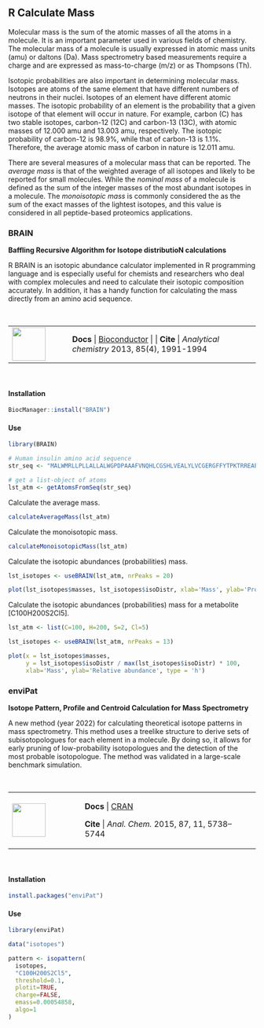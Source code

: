 ## R Calculate Mass

Molecular mass is the sum of the atomic masses of all the atoms in a molecule. It is an important parameter used in various fields of chemistry. The molecular mass of a molecule is usually expressed in atomic mass units (amu) or daltons (Da). Mass spectrometry based measurements require a charge and are expressed as mass-to-charge (m/z) or as Thompsons (Th).

Isotopic probabilities are also important in determining molecular mass. Isotopes are atoms of the same element that have different numbers of neutrons in their nuclei. Isotopes of an element have different atomic masses. The isotopic probability of an element is the probability that a given isotope of that element will occur in nature. For example, carbon (C) has two stable isotopes, carbon-12 (12C) and carbon-13 (13C), with atomic masses of 12.000 amu and 13.003 amu, respectively. The isotopic probability of carbon-12 is 98.9%, while that of carbon-13 is 1.1%. Therefore, the average atomic mass of carbon in nature is 12.011 amu. 

There are several measures of a molecular mass that can be reported. The _average mass_ is that of the weighted average of all isotopes and likely to be reported for small molecules. While the _nominal mass_ of a molecule is defined as the sum of the integer masses of the most abundant isotopes in a molecule. The _monoisotopic mass_ is commonly considered the as the sum of the exact masses of the lightest isotopes, and this value is considered in all peptide-based proteomics applications.

### BRAIN {-}
**Baffling Recursive Algorithm for Isotope distributioN calculations**

R BRAIN is an isotopic abundance calculator implemented in R programming language and is especially useful for chemists and researchers who deal with complex molecules and need to calculate their isotopic composition accurately. In addition, it has a handy function for calculating the mass directly from an amino acid sequence.

\

+---------------------------------+-------------------------------------------------------------------------------------------------------+
| ![](images/05.png){height="68"} | **Docs** | [Bioconductor](https://bioconductor.org/packages/release/bioc/manuals/BRAIN/man/BRAIN.pdf) |
|                                 |                                                                                                       |
|                                 | **Cite** | *Analytical chemistry* 2013, 85(4), 1991-1994                                               |
+---------------------------------+-------------------------------------------------------------------------------------------------------+

\

#### Installation {-}
```r
BiocManager::install("BRAIN")
```

#### Use {-}
```r
library(BRAIN)

# Human insulin amino acid sequence
str_seq <- "MALWMRLLPLLALLALWGPDPAAAFVNQHLCGSHLVEALYLVCGERGFFYTPKTRREAEDLQVGQVELGGGPGAGSLQPLALEGSLQKRGIVEQCCTSICSLYQLENYCN"

# get a list-object of atoms
lst_atm <- getAtomsFromSeq(str_seq) 
```

Calculate the average mass.
```r
calculateAverageMass(lst_atm)
```

Calculate the monoisotopic mass.
```r
calculateMonoisotopicMass(lst_atm)
```

Calculate the isotopic abundances (probabilities) mass.
```r
lst_isotopes <- useBRAIN(lst_atm, nrPeaks = 20)

plot(lst_isotopes$masses, lst_isotopes$isoDistr, xlab='Mass', ylab='Probability', type = 'h')
```
Calculate the isotopic abundances (probabilities) mass for a metabolite [C100H200S2Cl5].
```r

lst_atm <- list(C=100, H=200, S=2, Cl=5)

lst_isotopes <- useBRAIN(lst_atm, nrPeaks = 13)

plot(x = lst_isotopes$masses, 
     y = lst_isotopes$isoDistr / max(lst_isotopes$isoDistr) * 100, 
     xlab='Mass', ylab='Relative abundance', type = 'h')
```


### enviPat {-}
**Isotope Pattern, Profile and Centroid Calculation for Mass Spectrometry**

A new method (year 2022) for calculating theoretical isotope patterns in mass spectrometry. This method uses a treelike structure to derive sets of subisotopologues for each element in a molecule. By doing so, it allows for early pruning of low-probability isotopologues and the detection of the most probable isotopologue. The method was validated in a large-scale benchmark simulation.

\

+---------------------------------+--------------------------------------------------------------------------------+
| ![](images/05.png){height="68"} | **Docs** | [CRAN](https://cran.r-project.org/web/packages/enviPat/enviPat.pdf) |
|                                 |                                                                                |
|                                 | **Cite** | *Anal. Chem.* 2015, 87, 11, 5738–5744                               |
+---------------------------------+--------------------------------------------------------------------------------+

\

#### Installation {-}
```r
install.packages("enviPat")
```

#### Use {-}
```r
library(enviPat)

data("isotopes")

pattern <- isopattern(
  isotopes,
  "C100H200S2Cl5",
  threshold=0.1,
  plotit=TRUE,
  charge=FALSE,
  emass=0.00054858,
  algo=1
)
```
